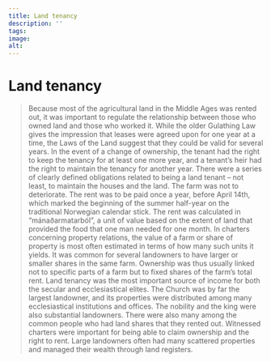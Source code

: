 ```yaml
---
title: Land tenancy
description: ''
tags:
image: 
alt: 
---
```



# Land tenancy

<Blockquote
    quote='“The right to occupy land entails the right to receive rent, and tenancy gives the right to the harvest and all work on the farm that was included in their bargain.”'
    footer='Land Tenancy section, chapter 1' />

<Spacer height={40}/>
<Container stil="initial side">
    Because most of the agricultural land in the Middle Ages was rented out, it was important to regulate the relationship between those who owned land and those who worked it. While the older Gulathing Law gives the impression that leases were agreed upon for one year at a time, the Laws of the Land suggest that they could be valid for several years. In the event of a change of ownership, the tenant had the right to keep the tenancy for at least one more year, and a tenant’s heir had the right to maintain the tenancy for another year. There were a series of clearly defined obligations related to being a land tenant – not least, to maintain the houses and the land. The farm was not to deteriorate. The rent was to be paid once a year, before April 14th, which marked the beginning of the summer half-year on the traditional Norwegian calendar stick. The rent was calculated in “mánaðarmatarból”, a unit of value based on the extent of land that provided the food that one man needed for one month. In charters concerning property relations, the value of a farm or share of property is most often estimated in terms of how many such units it yields. It was common for several landowners to have larger or smaller shares in the same farm. Ownership was thus usually linked not to specific parts of a farm but to fixed shares of the farm’s total rent. Land tenancy was the most important source of income for both the secular and ecclesiastical elites. The Church was by far the largest landowner, and its properties were distributed among many ecclesiastical institutions and offices. The nobility and the king were also substantial landowners. There were also many among the common people who had land shares that they rented out. Witnessed charters were important for being able to claim ownership and the right to rent. Large landowners often had many scattered properties and managed their wealth through land registers.
</Container>